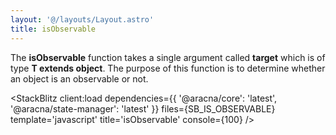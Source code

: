 ```yaml
---
layout: '@/layouts/Layout.astro'
title: isObservable
---
```



The **isObservable** function takes a single argument called **target** which is of type **T extends object**. The purpose of this function is to determine whether an object is an observable or not.

<StackBlitz
  client:load
  dependencies={{ '@aracna/core': 'latest', '@aracna/state-manager': 'latest' }}
  files={SB_IS_OBSERVABLE}
  template='javascript'
  title='isObservable'
  console={100}
/>
